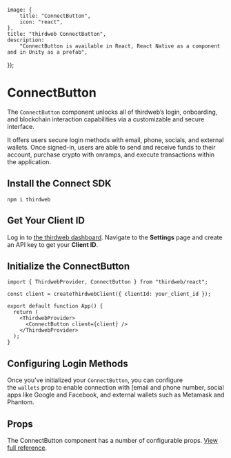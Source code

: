 
	image: {
		title: "ConnectButton",
		icon: "react",
	},
	title: "thirdweb ConnectButton",
	description:
		"ConnectButton is available in React, React Native as a component and in Unity as a prefab",
});

# ConnectButton

The `ConnectButton` component unlocks all of thirdweb’s login, onboarding, and blockchain interaction capabilities via a customizable and secure interface.

It offers users secure login methods with email, phone, socials, and external wallets. Once signed-in, users are able to send and receive funds to their account, purchase crypto with onramps, and execute transactions within the application.

## Install the Connect SDK

```tsx
npm i thirdweb
```

## Get Your Client ID

Log in to [the thirdweb dashboard](https://thirdweb.com/dashboard). Navigate to the **Settings** page and create an API key to get your **Client ID**.

## Initialize the ConnectButton

```tsx
import { ThirdwebProvider, ConnectButton } from "thirdweb/react";

const client = createThirdwebClient({ clientId: your_client_id });

export default function App() {
  return (
    <ThirdwebProvider>
      <ConnectButton client={client} />
    </ThirdwebProvider>
  );
}
```

## Configuring Login Methods

Once you’ve initialized your `ConnectButton`, you can configure the `wallets` prop to enable connection with [email and phone number, social apps like Google and Facebook, and external wallets such as Metamask and Phantom.

## Props

The ConnectButton component has a number of configurable props. [View full reference](/references/typescript/v5/ConnectButtonProps).